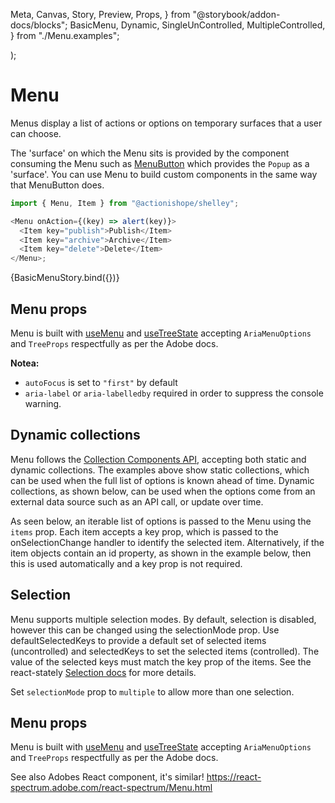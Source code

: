   Meta,
  Canvas,
  Story,
  Preview,
  Props,
} from "@storybook/addon-docs/blocks";
  BasicMenu,
  Dynamic,
  SingleUnControlled,
  MultipleControlled,
} from "./Menu.examples";

  <StoryCenteredInline>
    <BasicMenu {...args} />
  </StoryCenteredInline>
);

<Meta title="Selection/Menu" component={Menu} />

# Menu

Menus display a list of actions or options on temporary surfaces that a user can choose.

The 'surface' on which the Menu sits is provided by the component consuming the Menu such as [MenuButton](?path=/docs/inputs-menubutton--a-basic-button) which provides the `Popup` as a 'surface'. You can use Menu to build custom components in the same way that MenuButton does.

```ts
import { Menu, Item } from "@actionishope/shelley";

<Menu onAction={(key) => alert(key)}>
  <Item key="publish">Publish</Item>
  <Item key="archive">Archive</Item>
  <Item key="delete">Delete</Item>
</Menu>;
```

<Preview>
  <Story name="a) Menu">{BasicMenuStory.bind({})}</Story>
</Preview>

## Menu props

Menu is built with [useMenu](https://react-spectrum.adobe.com/react-aria/useMenu.html) and [useTreeState](https://react-spectrum.adobe.com/react-stately/useTreeState.html) accepting `AriaMenuOptions` and `TreeProps` respectfully as per the Adobe docs.

<Props of={Menu} />

**Notea:**

- `autoFocus` is set to `"first"` by default
- `aria-label` or `aria-labelledby` required in order to suppress the console warning.

## Dynamic collections

Menu follows the [Collection Components API](https://react-spectrum.adobe.com/react-stately/collections.html), accepting both static and dynamic collections. The examples above show static collections, which can be used when the full list of options is known ahead of time. Dynamic collections, as shown below, can be used when the options come from an external data source such as an API call, or update over time.

As seen below, an iterable list of options is passed to the Menu using the `items` prop. Each item accepts a key prop, which is passed to the onSelectionChange handler to identify the selected item. Alternatively, if the item objects contain an id property, as shown in the example below, then this is used automatically and a key prop is not required.

<Preview>
  <Story name="b) Dynamic collections">
    <StoryCenteredInline>
      <Dynamic />
    </StoryCenteredInline>
  </Story>
</Preview>

## Selection

Menu supports multiple selection modes. By default, selection is disabled, however this can be changed using the selectionMode prop. Use defaultSelectedKeys to provide a default set of selected items (uncontrolled) and selectedKeys to set the selected items (controlled). The value of the selected keys must match the key prop of the items. See the react-stately [Selection docs](https://react-spectrum.adobe.com/react-stately/selection.html#selected-key-data-type) for more details.

<Preview>
  <Story name="c) Single selection">
    <StoryCenteredColumn>
      <SingleUnControlled />
    </StoryCenteredColumn>
  </Story>
</Preview>

Set `selectionMode` prop to `multiple` to allow more than one selection.

<Preview>
  <Story name="d) Multi selection">
    <StoryCenteredColumn>
      <MultipleControlled />
    </StoryCenteredColumn>
  </Story>
</Preview>

## Menu props

Menu is built with [useMenu](https://react-spectrum.adobe.com/react-aria/useMenu.html) and [useTreeState](https://react-spectrum.adobe.com/react-stately/useTreeState.html) accepting `AriaMenuOptions` and `TreeProps` respectfully as per the Adobe docs.

<Props of={Menu} />

See also Adobes React component, it's similar! https://react-spectrum.adobe.com/react-spectrum/Menu.html
